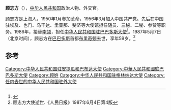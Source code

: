 '''顾志方'''（{{bd|？||1987年|5月7日}}），[[中华人民共和国|中华人民共和国]]政治人物、外交官。

顾志方是上海人，1950年1月参加革命，1956年3月加入中国共产党。先后在中国驻埃及、也门、乌干达、圭亚那、斐济等大使馆担任随员、三秘、二秘、参赞等职务。1986年，接替[[李颉|李颉]]，担任[[中国驻巴巴多斯大使列表|中华人民共和国驻巴巴多斯大使]]<ref>{{cite web|author=中华人民共和国外交部|title=中国驻阿根廷历任大使|url=http://www.mfa.gov.cn/chn/pds/ziliao/wjrw/2167/2174/t9278.htm|publisher=中华人民共和国外交部|accessdate=2012-03-09}}</ref>。1987年5月7日（北京时间），顾志方在[[巴巴多斯|巴巴多斯]]首都[[布里奇顿|布里奇顿]]去世，享年59岁。<ref>顾志方大使逝世.《人民日报》1987年6月4日第4版</ref>

== 参考 ==
{{reflist}}
{{start box}}
{{s-dip}}
{{succession box|[[李颉|李颉]]<br /><br />首任|[[陆宗卿|陆宗卿]]|[[中国驻巴巴多斯大使列表|中华人民共和国驻巴巴多斯大使]]<br /><small>兼駐[[中國駐安提瓜和巴布達大使列表|安提瓜和巴布達]]及<br />[[中國駐格林納達大使列表|格林納達]]</small>|1986年9月-1987年5月}}
{{end box}}
{{中国政治人物小作品}}

[[Category:中华人民共和国驻安提瓜和巴布达大使|Category:中华人民共和国驻安提瓜和巴布达大使]]
[[Category:中華人民共和國駐巴巴多斯大使|Category:中華人民共和國駐巴巴多斯大使]]
[[Category:顾姓|Category:顾姓]]
[[Category:中华人民共和国驻格林纳达大使|Category:中华人民共和国驻格林纳达大使]]
[[Category:任内去世的中华人民共和国驻外大使|Category:任内去世的中华人民共和国驻外大使]]
